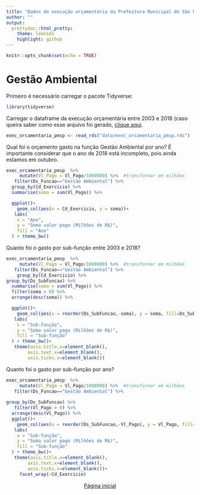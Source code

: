 ```yaml
---
title: "Dados de execução orçamentária da Prefeitura Municipal de São Paulo utilizando R"
author: ""
output:
  prettydoc::html_pretty:
    theme: leonids
    highlight: github
---
```


```r
knitr::opts_chunk$set(echo = TRUE)
```
# Gestão Ambiental


Primeiro é necessário carregar o pacote Tidyverse:
```r
library(tidyverse)

```
Carregar o dataframe da execução orçamentária entre 2003 e 2018 (caso queira saber como esse arquivo foi gerado, [clique aqui](preparardados.html).
```r
exec_orcamentaria_pmsp <- read_rds("data/exec_orcamentaria_pmsp.rds")
```


Qual foi o orçamento gasto na função Gestão Ambiental por ano?
É importante considerar que o ano de 2018 está incompleto, pois ainda estamos em outubro.
```r
exec_orcamentaria_pmsp  %>% 
     mutate(Vl_Pago = Vl_Pago/1000000) %>%  #transformar em milhões
   filter(Ds_Funcao=="Gestão Ambiental") %>%
  group_by(Cd_Exercicio) %>%  
  summarise(soma = sum(Vl_Pago)) %>% 

  ggplot()+
    geom_col(aes(x = Cd_Exercicio, y = soma))+
   labs(
    x = "Ano", 
    y = "Soma valor pago (Milhões de R$)",
    fill = "Ano"
  ) + theme_bw()
```


Quanto foi o gasto por sub-função entre 2003 e 2018?
```r
exec_orcamentaria_pmsp  %>% 
     mutate(Vl_Pago = Vl_Pago/1000000) %>%  #transformar em milhões
   filter(Ds_Funcao=="Gestão Ambiental") %>%
    group_by(Cd_Exercicio) %>% 
group_by(Ds_SubFuncao) %>% 
  summarise(soma = sum(Vl_Pago)) %>%
  filter(soma > 0) %>% 
  arrange(desc(soma)) %>% 

  ggplot()+
    geom_col(aes(x = reorder(Ds_SubFuncao,-soma), y = soma, fill=Ds_SubFuncao))+
   labs(
    x = "Sub-função", 
    y = "Soma valor pago (Milhões de R$)",
    fill = "Sub-função"
  ) + theme_bw()+
   theme(axis.title.x=element_blank(),
        axis.text.x=element_blank(),
        axis.ticks.x=element_blank())

```



Quanto foi o gasto por sub-função por ano?
```r
exec_orcamentaria_pmsp  %>% 
     mutate(Vl_Pago = Vl_Pago/1000000) %>%  #transformar em milhões
   filter(Ds_Funcao=="Gestão Ambiental") %>%
  
group_by(Ds_SubFuncao) %>% 
   filter(Vl_Pago > 0) %>% 
  arrange(desc(Vl_Pago)) %>% 
  ggplot()+
    geom_col(aes(x = reorder(Ds_SubFuncao,-Vl_Pago), y = Vl_Pago, fill=Ds_SubFuncao))+
   labs(
    x = "Sub-função", 
    y = "Soma valor pago (Milhões de R$)",
    fill = "Sub-função"
  ) + theme_bw()+
   theme(axis.title.x=element_blank(),
        axis.text.x=element_blank(),
        axis.ticks.x=element_blank())+
     facet_wrap(~Cd_Exercicio)  

```
<center>[Página inicial](index.html)
</center>